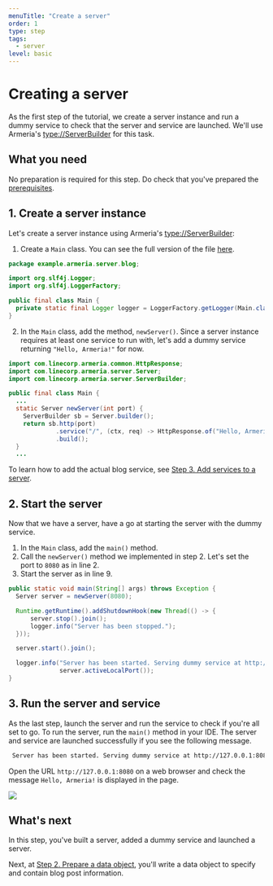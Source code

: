 ```yaml
---
menuTitle: "Create a server"
order: 1
type: step
tags:
  - server
level: basic
---
```


# Creating a server

As the first step of the tutorial, we create a server instance and run a dummy service to check that the server and service are launched.
We'll use Armeria's <type://ServerBuilder> for this task.

<TutorialSteps current={1} />

## What you need

No preparation is required for this step. Do check that you've prepared the [prerequisites](/tutorials/rest/blog/#prerequisites).

## 1. Create a server instance

Let's create a server instance using Armeria's <type://ServerBuilder>:

1. Create a `Main` class. You can see the full version of the file [here](https://github.com/line/armeria-examples/blob/master/tutorials/rest-api-annotated-service/src/main/java/example/armeria/server/blog/Main.java).

  ```java filename=Main.java
  package example.armeria.server.blog;

  import org.slf4j.Logger;
  import org.slf4j.LoggerFactory;

  public final class Main {
    private static final Logger logger = LoggerFactory.getLogger(Main.class);
  }
  ```

2. In the `Main` class, add the method, `newServer()`. Since a server instance requires at least one service to run with, let's add a dummy service returning `"Hello, Armeria!"` for now.

  ```java filename=Main.java highlight=10
  import com.linecorp.armeria.common.HttpResponse;
  import com.linecorp.armeria.server.Server;
  import com.linecorp.armeria.server.ServerBuilder;

  public final class Main {
    ...
    static Server newServer(int port) {
      ServerBuilder sb = Server.builder();
      return sb.http(port)
               .service("/", (ctx, req) -> HttpResponse.of("Hello, Armeria!"))
               .build();
    }
    ...
  ```

  To learn how to add the actual blog service, see [Step 3. Add services to a server](/tutorials/rest/blog/add-services-to-server).

## 2. Start the server

Now that we have a server, have a go at starting the server with the dummy service.

1. In the `Main` class, add the `main()` method.
2. Call the `newServer()` method we implemented in step 2. Let's set the port to `8080` as in line 2.
3. Start the server as in line 9.

```java filename=Main.java highlight=2,9 showlineno=true
public static void main(String[] args) throws Exception {
  Server server = newServer(8080);

  Runtime.getRuntime().addShutdownHook(new Thread(() -> {
      server.stop().join();
      logger.info("Server has been stopped.");
  }));

  server.start().join();

  logger.info("Server has been started. Serving dummy service at http://127.0.0.1:{}",
              server.activeLocalPort());
}
```

## 3. Run the server and service

As the last step, launch the server and run the service to check if you're all set to go. To run the server, run the `main()` method in your IDE. The server and service are launched successfully if you see the following message.

```bash
 Server has been started. Serving dummy service at http://127.0.0.1:8080
```

Open the URL `http://127.0.0.1:8080` on a web browser and check the message `Hello, Armeria!` is displayed in the page.

![](../../../../images/tutorial_test_run.png)

## What's next

In this step, you've built a server, added a dummy service and launched a server.

Next, at [Step 2. Prepare a data object](/tutorials/rest/blog/prepare-data-object), you'll write a data object to specify and contain blog post information.

<TutorialSteps current={1} />
